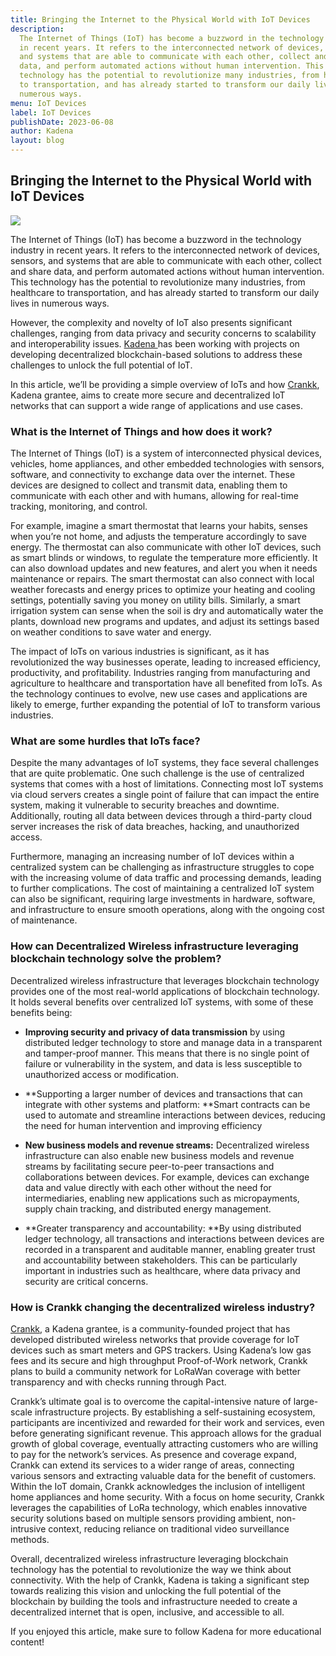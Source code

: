 ```yaml
---
title: Bringing the Internet to the Physical World with IoT Devices
description:
  The Internet of Things (IoT) has become a buzzword in the technology industry
  in recent years. It refers to the interconnected network of devices, sensors,
  and systems that are able to communicate with each other, collect and share
  data, and perform automated actions without human intervention. This
  technology has the potential to revolutionize many industries, from healthcare
  to transportation, and has already started to transform our daily lives in
  numerous ways.
menu: IoT Devices
label: IoT Devices
publishDate: 2023-06-08
author: Kadena
layout: blog
---
```


## Bringing the Internet to the Physical World with IoT Devices

![](/assets/blog/1_-sZboC_fQJg1hXLc1uPAgQ.webp)

The Internet of Things (IoT) has become a buzzword in the technology industry in
recent years. It refers to the interconnected network of devices, sensors, and
systems that are able to communicate with each other, collect and share data,
and perform automated actions without human intervention. This technology has
the potential to revolutionize many industries, from healthcare to
transportation, and has already started to transform our daily lives in numerous
ways.

However, the complexity and novelty of IoT also presents significant challenges,
ranging from data privacy and security concerns to scalability and
interoperability issues. [Kadena ](http://kadena.io)has been working with
projects on developing decentralized blockchain-based solutions to address these
challenges to unlock the full potential of IoT.

In this article, we’ll be providing a simple overview of IoTs and how
[Crankk](https://crankk.io/), Kadena grantee, aims to create more secure and
decentralized IoT networks that can support a wide range of applications and use
cases.

### What is the Internet of Things and how does it work?

The Internet of Things (IoT) is a system of interconnected physical devices,
vehicles, home appliances, and other embedded technologies with sensors,
software, and connectivity to exchange data over the internet. These devices are
designed to collect and transmit data, enabling them to communicate with each
other and with humans, allowing for real-time tracking, monitoring, and control.

For example, imagine a smart thermostat that learns your habits, senses when
you’re not home, and adjusts the temperature accordingly to save energy. The
thermostat can also communicate with other IoT devices, such as smart blinds or
windows, to regulate the temperature more efficiently. It can also download
updates and new features, and alert you when it needs maintenance or repairs.
The smart thermostat can also connect with local weather forecasts and energy
prices to optimize your heating and cooling settings, potentially saving you
money on utility bills. Similarly, a smart irrigation system can sense when the
soil is dry and automatically water the plants, download new programs and
updates, and adjust its settings based on weather conditions to save water and
energy.

The impact of IoTs on various industries is significant, as it has
revolutionized the way businesses operate, leading to increased efficiency,
productivity, and profitability. Industries ranging from manufacturing and
agriculture to healthcare and transportation have all benefited from IoTs. As
the technology continues to evolve, new use cases and applications are likely to
emerge, further expanding the potential of IoT to transform various industries.

### What are some hurdles that IoTs face?

Despite the many advantages of IoT systems, they face several challenges that
are quite problematic. One such challenge is the use of centralized systems that
comes with a host of limitations. Connecting most IoT systems via cloud servers
creates a single point of failure that can impact the entire system, making it
vulnerable to security breaches and downtime. Additionally, routing all data
between devices through a third-party cloud server increases the risk of data
breaches, hacking, and unauthorized access.

Furthermore, managing an increasing number of IoT devices within a centralized
system can be challenging as infrastructure struggles to cope with the
increasing volume of data traffic and processing demands, leading to further
complications. The cost of maintaining a centralized IoT system can also be
significant, requiring large investments in hardware, software, and
infrastructure to ensure smooth operations, along with the ongoing cost of
maintenance.

### How can Decentralized Wireless infrastructure leveraging blockchain technology solve the problem?

Decentralized wireless infrastructure that leverages blockchain technology
provides one of the most real-world applications of blockchain technology. It
holds several benefits over centralized IoT systems, with some of these benefits
being:

- **Improving security and privacy of data transmission** by using distributed
  ledger technology to store and manage data in a transparent and tamper-proof
  manner. This means that there is no single point of failure or vulnerability
  in the system, and data is less susceptible to unauthorized access or
  modification.

- **Supporting a larger number of devices and transactions that can integrate
  with other systems and platform: **Smart contracts can be used to automate and
  streamline interactions between devices, reducing the need for human
  intervention and improving efficiency

- **New business models and revenue streams:** Decentralized wireless
  infrastructure can also enable new business models and revenue streams by
  facilitating secure peer-to-peer transactions and collaborations between
  devices. For example, devices can exchange data and value directly with each
  other without the need for intermediaries, enabling new applications such as
  micropayments, supply chain tracking, and distributed energy management.

- **Greater transparency and accountability: **By using distributed ledger
  technology, all transactions and interactions between devices are recorded in
  a transparent and auditable manner, enabling greater trust and accountability
  between stakeholders. This can be particularly important in industries such as
  healthcare, where data privacy and security are critical concerns.

### How is Crankk changing the decentralized wireless industry?

[Crankk](https://crankk.io/), a Kadena grantee, is a community-founded project
that has developed distributed wireless networks that provide coverage for IoT
devices such as smart meters and GPS trackers. Using Kadena’s low gas fees and
its secure and high throughput Proof-of-Work network, Crankk plans to build a
community network for LoRaWan coverage with better transparency and with checks
running through Pact.

Crankk’s ultimate goal is to overcome the capital-intensive nature of
large-scale infrastructure projects. By establishing a self-sustaining
ecosystem, participants are incentivized and rewarded for their work and
services, even before generating significant revenue. This approach allows for
the gradual growth of global coverage, eventually attracting customers who are
willing to pay for the network’s services. As presence and coverage expand,
Crankk can extend its services to a wider range of areas, connecting various
sensors and extracting valuable data for the benefit of customers. Within the
IoT domain, Crankk acknowledges the inclusion of intelligent home appliances and
home security. With a focus on home security, Crankk leverages the capabilities
of LoRa technology, which enables innovative security solutions based on
multiple sensors providing ambient, non-intrusive context, reducing reliance on
traditional video surveillance methods.

Overall, decentralized wireless infrastructure leveraging blockchain technology
has the potential to revolutionize the way we think about connectivity. With the
help of Crankk, Kadena is taking a significant step towards realizing this
vision and unlocking the full potential of the blockchain by building the tools
and infrastructure needed to create a decentralized internet that is open,
inclusive, and accessible to all.

If you enjoyed this article, make sure to follow Kadena for more educational
content!
